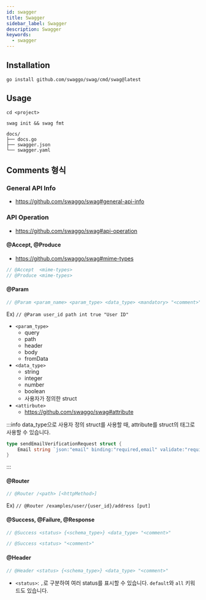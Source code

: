 ```yaml
---
id: swagger
title: Swagger
sidebar_label: Swagger
description: Swagger
keywords:
  - swagger
---
```


## Installation

```shell
go install github.com/swaggo/swag/cmd/swag@latest
```

## Usage

```shell
cd <project>
```

```shell
swag init && swag fmt
```

```shell
docs/
├── docs.go
├── swagger.json
└── swagger.yaml
```

## Comments 형식

### General API Info

- https://github.com/swaggo/swag#general-api-info

### API Operation

- https://github.com/swaggo/swag#api-operation

#### @Accept, @Produce

- https://github.com/swaggo/swag#mime-types

```go
// @Accept  <mime-types>
// @Produce <mime-types>
```

#### @Param

```go
// @Param <param_name> <param_type> <data_type> <mandatory> "<comment>" [<attribute>]
```

Ex) `// @Param user_id path int true "User ID"`

- `<param_type>`
  - query
  - path
  - header
  - body
  - fromData
- `<data_type>`
  - string
  - integer
  - number
  - boolean
  - 사용자가 정의한 struct
- `<attirbute>`
  - https://github.com/swaggo/swag#attribute

:::info
data_type으로 사용자 정의 struct를 사용할 때, attribute를 struct의 태그로 사용할 수 있습니다.

```go
type sendEmailVerificationRequest struct {
	Email string `json:"email" binding:"required,email" validate:"required" format:"email"`
}
```

:::

#### @Router

```go
// @Router /<path> [<httpMethod>]
```

Ex) `// @Router /examples/user/{user_id}/address [put]`

#### @Success, @Failure, @Response

```go
// @Success <status> {<schema_type>} <data_type> "<comment>"
```

```go
// @Success <status> "<comment>"
```

#### @Header

```go
// @Header <status> {<schema_type>} <data_type> "<comment>"
```

- `<status>`: `,`로 구분하여 여러 status를 표시할 수 있습니다. `default`와 `all` 키워드도 있습니다.
